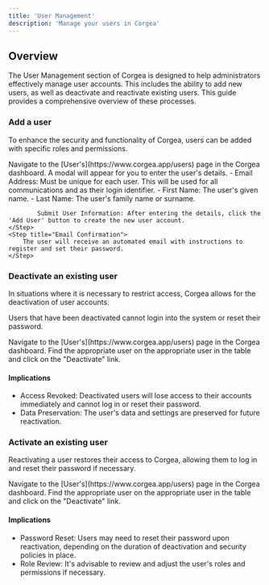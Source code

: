 ```yaml
---
title: 'User Management'
description: 'Manage your users in Corgea'
---
```


## Overview
The User Management section of Corgea is designed to help administrators effectively manage user accounts. This includes the ability to add new users, as well as deactivate and reactivate existing users. This guide provides a comprehensive overview of these processes.


### Add a user
To enhance the security and functionality of Corgea, users can be added with specific roles and permissions.

<Steps>
    <Step title="Go to Users">
        Navigate to the [User's](https://www.corgea.app/users) page in the Corgea dashboard.
    </Step>
    <Step title="Create User">
        A modal will appear for you to enter the user's details. 
             - Email Address: Must be unique for each user. This will be used for all communications and as their login identifier.
             - First Name: The user's given name.
            - Last Name: The user's family name or surname.

            Submit User Information: After entering the details, click the 'Add User' button to create the new user account.
    </Step>
    <Step title="Email Confirmation">
        The user will receive an automated email with instructions to register and set their password.
    </Step>
</Steps>


### Deactivate an existing user
In situations where it is necessary to restrict access, Corgea allows for the deactivation of user accounts.


Users that have been deactivated cannot login into the system or reset their password. 


<Steps>
    <Step title="Go to Users">
        Navigate to the [User's](https://www.corgea.app/users) page in the Corgea dashboard.
    </Step>
    <Step title="Deativate User">
        Find the appropriate user on the appropriate user in the table and click on the "Deactivate" link. 
    </Step>
</Steps>

#### Implications
- Access Revoked: Deactivated users will lose access to their accounts immediately and cannot log in or reset their password.
- Data Preservation: The user's data and settings are preserved for future reactivation.


### Activate an existing user
Reactivating a user restores their access to Corgea, allowing them to log in and reset their password if necessary.

<Steps>
    <Step title="Go to Users">
        Navigate to the [User's](https://www.corgea.app/users) page in the Corgea dashboard.
    </Step>
    <Step title="Deativate User">
        Find the appropriate user on the appropriate user in the table and click on the "Deactivate" link. 
    </Step>
</Steps>

#### Implications
- Password Reset: Users may need to reset their password upon reactivation, depending on the duration of deactivation and security policies in place.
- Role Review: It's advisable to review and adjust the user's roles and permissions if necessary.